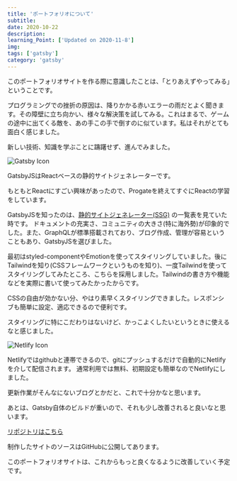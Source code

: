 ```yaml
---
title: 'ポートフォリオについて'
subtitle: 
date: 2020-10-22
description: 
learning_Point: ['Updated on 2020-11-8']
img: 
tags: ['gatsby']
category: 'gatsby'
---
```



<Title>制作のポリシー</Title>

このポートフォリオサイトを作る際に意識したことは、「とりあえずやってみる」ということです。

プログラミングでの挫折の原因は、降りかかる赤いエラーの雨だとよく聞きます。その障壁に立ち向かい、様々な解決策を試してみる。これはまるで、ゲームの途中に出てくる敵を、あの手この手で倒すのに似ています。私はそれがとても面白く感じました。

新しい技術、知識を学ぶことに躊躇せず、進んでみました。


<Title>GatsbyJS</Title>

![Gatsby Icon](./Gatsby_Logo.png)

GatsbyJSはReactベースの静的サイトジェネレーターです。

もともとReactにすごい興味があったので、Progateを終えてすぐにReactの学習をしています。

GatsbyJSを知ったのは、<a href="https://jamstack.org/generators/" target="_blank"  rel="noopener noreferrer">静的サイトジェネレーター(SSG)</a> の一覧表を見ていた時です。 ドキュメントの充実さ、コミュニティの大きさ(特に海外勢)が印象的でした。また、GraphQLが標準搭載されており、ブログ作成、管理が容易ということもあり、GatsbyJSを選びました。


<Title>Tailwind によるスタイリング</Title>

最初はstyled-componentやEmotionを使ってスタイリングしていました。後にTailwindを知り(CSSフレームワークというものを知り)、一度Tailwindを使って
スタイリングしてみたところ、こちらを採用しました。Tailwindの書き方や機能などを実際に書いて使ってみたかったからです。

CSSの自由が効かない分、やはり素早くスタイリングできました。レスポンシブも簡単に設定、適応できるので便利です。

スタイリングに特にこだわりはないけど、かっこよくしたいというときに使えるなと感じました。

<Title>Netlify で自動ホスティング </Title>

![Netlify Icon](./Netlify.png)

Netlifyではgithubと連帯できるので、gitにプッシュするだけで自動的にNetlifyを介して配信されます。
通常利用では無料、初期設定も簡単なのでNetlifyにしました。

更新作業がそんなにないブログとかだと、これで十分かなと思います。

あとは、Gatsby自体のビルドが重いので、それも少し改善されると良いなと思います。

<Title>GitHubのレポジトリ</Title>

<a href="https://github.com/nako0215/new-nako-blog" target="_blank"  rel="noopener noreferrer">リポジトリはこちら</a>

制作したサイトのソースはGitHubに公開してあります。

このポートフォリオサイトは、これからもっと良くなるように改善していく予定です。

